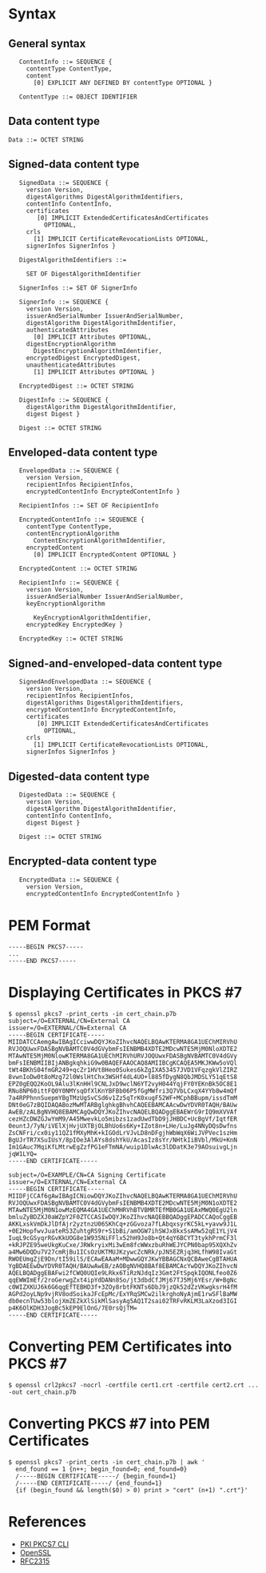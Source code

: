 = Syntax =

== General syntax ==

<pre>
   ContentInfo ::= SEQUENCE {
     contentType ContentType,
     content
       [0] EXPLICIT ANY DEFINED BY contentType OPTIONAL }

   ContentType ::= OBJECT IDENTIFIER
</pre>

== Data content type ==

<pre>
Data ::= OCTET STRING
</pre>

== Signed-data content type ==

<pre>
   SignedData ::= SEQUENCE {
     version Version,
     digestAlgorithms DigestAlgorithmIdentifiers,
     contentInfo ContentInfo,
     certificates
        [0] IMPLICIT ExtendedCertificatesAndCertificates
          OPTIONAL,
     crls
       [1] IMPLICIT CertificateRevocationLists OPTIONAL,
     signerInfos SignerInfos }

   DigestAlgorithmIdentifiers ::=

     SET OF DigestAlgorithmIdentifier

   SignerInfos ::= SET OF SignerInfo

   SignerInfo ::= SEQUENCE {
     version Version,
     issuerAndSerialNumber IssuerAndSerialNumber,
     digestAlgorithm DigestAlgorithmIdentifier,
     authenticatedAttributes
       [0] IMPLICIT Attributes OPTIONAL,
     digestEncryptionAlgorithm
       DigestEncryptionAlgorithmIdentifier,
     encryptedDigest EncryptedDigest,
     unauthenticatedAttributes
       [1] IMPLICIT Attributes OPTIONAL }

   EncryptedDigest ::= OCTET STRING

   DigestInfo ::= SEQUENCE {
     digestAlgorithm DigestAlgorithmIdentifier,
     digest Digest }

   Digest ::= OCTET STRING
</pre>

== Enveloped-data content type ==

<pre>
   EnvelopedData ::= SEQUENCE {
     version Version,
     recipientInfos RecipientInfos,
     encryptedContentInfo EncryptedContentInfo }

   RecipientInfos ::= SET OF RecipientInfo

   EncryptedContentInfo ::= SEQUENCE {
     contentType ContentType,
     contentEncryptionAlgorithm
       ContentEncryptionAlgorithmIdentifier,
     encryptedContent
       [0] IMPLICIT EncryptedContent OPTIONAL }

   EncryptedContent ::= OCTET STRING

   RecipientInfo ::= SEQUENCE {
     version Version,
     issuerAndSerialNumber IssuerAndSerialNumber,
     keyEncryptionAlgorithm

       KeyEncryptionAlgorithmIdentifier,
     encryptedKey EncryptedKey }

   EncryptedKey ::= OCTET STRING
</pre>

== Signed-and-enveloped-data content type ==

<pre>
   SignedAndEnvelopedData ::= SEQUENCE {
     version Version,
     recipientInfos RecipientInfos,
     digestAlgorithms DigestAlgorithmIdentifiers,
     encryptedContentInfo EncryptedContentInfo,
     certificates
        [0] IMPLICIT ExtendedCertificatesAndCertificates
          OPTIONAL,
     crls
       [1] IMPLICIT CertificateRevocationLists OPTIONAL,
     signerInfos SignerInfos }
</pre>

== Digested-data content type ==

<pre>
   DigestedData ::= SEQUENCE {
     version Version,
     digestAlgorithm DigestAlgorithmIdentifier,
     contentInfo ContentInfo,
     digest Digest }

   Digest ::= OCTET STRING
</pre>

== Encrypted-data content type ==

<pre>
   EncryptedData ::= SEQUENCE {
     version Version,
     encryptedContentInfo EncryptedContentInfo }
</pre>

= PEM Format =

<pre>
-----BEGIN PKCS7-----
...
-----END PKCS7-----
</pre>

= Displaying Certificates in PKCS #7 =

<pre>
$ openssl pkcs7 -print_certs -in cert_chain.p7b
subject=/O=EXTERNAL/CN=External CA
issuer=/O=EXTERNAL/CN=External CA
-----BEGIN CERTIFICATE-----
MIIDATCCAemgAwIBAgICciwwDQYJKoZIhvcNAQELBQAwKTERMA8GA1UEChMIRVhU
RVJOQUwxFDASBgNVBAMTC0V4dGVybmFsIENBMB4XDTE2MDcwNTE5MjM0NloXDTE2
MTAwNTE5MjM0NlowKTERMA8GA1UEChMIRVhURVJOQUwxFDASBgNVBAMTC0V4dGVy
bmFsIENBMIIBIjANBgkqhkiG9w0BAQEFAAOCAQ8AMIIBCgKCAQEA5MKJKWw5oVQl
tWt4BKhS04fmGR249+qcZr1HVt8Heo0Sukes6kZgIXA53457JVD1VFqzgkVlZIRZ
8vwnIoDw0t8oMzg72l0WslHtChx3WSHf4dL4UO+l885fDygN8QbJMDSLY51qEtS8
EPZ0gEQQ2KoOL9Alu3lKnHHl9CNLJxD9wclN6YT2vyH044YqjFY0YEKnBk5OC8E1
RNu8NP60ittFQ0Y0NMYsqOfXlKnYBFBb06P5fGgMWfri3Q7VbLCxqX4YYb8w4mQf
7a4RPPhnnSuepmYBgTMzUgSvCSd6v1Zz5qTrK0xugF52WF+MCphBBupm/issdTmM
DNt0eG7zBQIDAQABozMwMTARBglghkgBhvhCAQEEBAMCAAcwDwYDVR0TAQH/BAUw
AwEB/zALBgNVHQ8EBAMCAgQwDQYJKoZIhvcNAQELBQADggEBAEWrG9rIQ9mXVVAf
cezHZcDWZGJwYmM9/A45MwevkLo5mibzs1zadUwdTbD9jJHBDC+UcBgVf/IqtfER
0euntJ/7yN/iVElXjHvjUXTBjOLBhUo6s6Ky+IZot8n+LHe/LuJg4NNyDQsDwfns
ZsCNFri/cx0iy11QZ1fMXyMhK+kIGOdLrVJvLD8nDFgjhWbWqX6WiJVPVec1szHm
BgUJrTR7XSuIUsY/8pIOe3AlAYs8dshYkU/AcasIz8sYr/NHtkIiBVbl/MkU+KnN
Im1GAuc7MqiKfLMtrwEgZzfPG1eFTmNA/wuip1DlwAc3lDDatK3e79AOsuivgLjn
jqW1LYQ=
-----END CERTIFICATE-----

subject=/O=EXAMPLE/CN=CA Signing Certificate
issuer=/O=EXTERNAL/CN=External CA
-----BEGIN CERTIFICATE-----
MIIDFjCCAf6gAwIBAgICNiowDQYJKoZIhvcNAQELBQAwKTERMA8GA1UEChMIRVhU
RVJOQUwxFDASBgNVBAMTC0V4dGVybmFsIENBMB4XDTE2MDcwNTE5MjM0N1oXDTE2
MTAwNTE5MjM0N1owMzEQMA4GA1UEChMHRVhBTVBMRTEfMB0GA1UEAxMWQ0EgU2ln
bmluZyBDZXJ0aWZpY2F0ZTCCASIwDQYJKoZIhvcNAQEBBQADggEPADCCAQoCggEB
AKKLxskVmDkJlDfAjr2yztnzU06SKhCq+zGGvoza7fLAbqxsyrKC5kL+yavw9J1L
+0E2HopfwvJuateRS3ZuhtgRS9r+S1bBi/amOGW7ihSWJx8kxSsAMw52qE1YLjV4
IuqL9cGSyqrRGvKkUOG8e1W935NiFFlx52hH9Jo8b+Qt4qY6BCYT3tykhPrmCF3l
+kRJPZE95weUkgKuCxe/JRWkryixMi3wEm8fcWWxzbuRhWEJYCPN0bap95XQXhZv
a4Mw6DQDu7V27cmRjBu1ICsOzUKTMUJKzywcZcNRk/pJN5EZRjq3HLfhW98IvaGt
RWOEUmgZjE9Dn/tI59ilS/ECAwEAAaM+MDwwGQYJKwYBBAGCNxQCBAweCgBTAHUA
YgBDAEEwDwYDVR0TAQH/BAUwAwEB/zAOBgNVHQ8BAf8EBAMCAcYwDQYJKoZIhvcN
AQELBQADggEBAFwi2fCWQ0UQIe9LRkx6TiRzNJdqIz3Gmt2FtSpqkIQONLfeo0Z6
qqEWWImEf/2roGerwgZxt4ipYdDANn8So/jt3dbdCfJMj67TJ5Mj6YEsr/W+BgNc
c0WIZXKUJ6k6G6qgEfTEBHD3f+3ZOy8rbtFKNTs6DbJ9jzQk52dZzVKwgksrH4fM
AGPd2oyLNp9vjRV8odSoikaJFcEpMc/ExYRqSMCw2ilkrghoNyAjmE1rwSFlBaMW
db0ecnTUw53blojXmZEZkXlSikMlSasyAg5AQ1T2sai02TRFvRKLM3LaXzod3IGI
p4K6OlKDH3JogBc5kEP9ElOnG/7E0rsQjTM=
-----END CERTIFICATE-----
</pre>

= Converting PEM Certificates into PKCS #7 =

<pre>
$ openssl crl2pkcs7 -nocrl -certfile cert1.crt -certfile cert2.crt ... -out cert_chain.p7b
</pre>

= Converting PKCS #7 into PEM Certificates =

<pre>
$ openssl pkcs7 -print_certs -in cert_chain.p7b | awk '
  end_found == 1 {n++; begin_found=0; end_found=0}
  /-----BEGIN CERTIFICATE-----/ {begin_found=1}
  /-----END CERTIFICATE-----/ {end_found=1}
  {if (begin_found && length($0) > 0) print > "cert" (n+1) ".crt"}' 
</pre>

= References =

* [https://github.com/dogtagpki/pki/wiki/PKI-PKCS7-CLI PKI PKCS7 CLI]
* [[OpenSSL]]
* [https://tools.ietf.org/html/rfc2315 RFC2315]